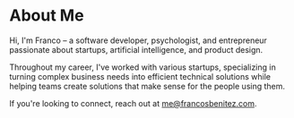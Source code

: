 # About Me

Hi, I'm Franco – a software developer, psychologist, and entrepreneur passionate about startups, artificial intelligence, and product design.

Throughout my career, I've worked with various startups, specializing in turning complex business needs into efficient technical solutions while helping teams create solutions that make sense for the people using them.

If you're looking to connect, reach out at me@francosbenitez.com.
